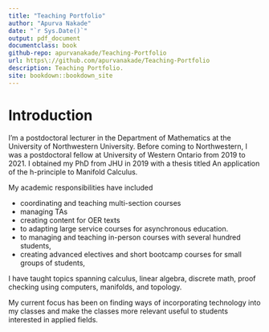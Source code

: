 ```yaml
---
title: "Teaching Portfolio"
author: "Apurva Nakade"
date: "`r Sys.Date()`"
output: pdf_document
documentclass: book
github-repo: apurvanakade/Teaching-Portfolio
url: https\://github.com/apurvanakade/Teaching-Portfolio
description: Teaching Portfolio.
site: bookdown::bookdown_site
---
```

# Introduction {.unnumbered}

I’m a postdoctoral lecturer in the Department of Mathematics at the University of Northwestern
University. Before coming to Northwestern, I was a postdoctoral fellow at University of Western 
Ontario from 2019 to 2021. I obtained my PhD from JHU in 2019 with a thesis titled An application of
the h-principle to Manifold Calculus. 
<!-- FIXME: Fix this line. -->

My academic responsibilities have included  

- coordinating and teaching multi-section courses
- managing TAs 
- creating content for OER texts  
- to adapting large service courses for asynchronous education.  
- to managing and teaching in-person courses with several hundred students, 
- creating advanced electives and short bootcamp courses for small groups of students, 
<!-- FIXME: Clean this list of responsibilities. -->

I have taught topics spanning calculus, linear algebra, discrete math, proof checking using computers, manifolds, and topology.
<!-- FIXME: Update list of courses. -->

My current focus has been on finding ways of incorporating technology into my classes and make the
classes more relevant useful to students interested in applied fields. 
<!-- TODO: Add more meaningful information here. -->
